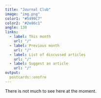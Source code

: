 ```yaml
---
title: "Journal Club"
image: "img.png"
color1: "#5499C7"
color2: "#2e86c1"
angle: 130
links:
  - label: This month
    url: "/"
  - label: Previous month
    url: "/"
  - label: List of discussed articles
    url: "/"
  - label: Suggest an article
    url: "/"
output:
  postcards::onofre
---
```


There is not much to see here at the moment.
